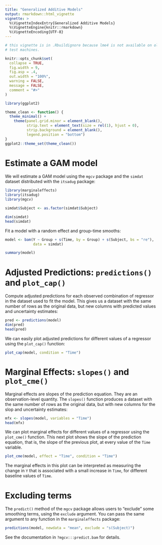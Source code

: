 ```yaml
---
title: "Generalized Additive Models"
output: rmarkdown::html_vignette
vignette: >
  %\VignetteIndexEntry{Generalized Additive Models}
  %\VignetteEngine{knitr::rmarkdown}
  %\VignetteEncoding{UTF-8}
---
```


```r
# this vignette is in .Rbuildignore because lme4 is not available on old CRAN
# test machines.

knitr::opts_chunk$set(
  collapse = TRUE,
  fig.width = 9,
  fig.asp = .4,
  out.width = "100%",
  warning = FALSE,
  message = FALSE,
  comment = "#>"
)

library(ggplot2)

theme_clean <- function() {
  theme_minimal() +
    theme(panel.grid.minor = element_blank(),
          strip.text = element_text(size = rel(1), hjust = 0),
          strip.background = element_blank(),
          legend.position = "bottom")
}
ggplot2::theme_set(theme_clean())
```

# Estimate a GAM model

We will estimate a GAM model using the `mgcv` package and the `simdat` dataset distributed with the `itsadug` package:

```r
library(marginaleffects)
library(itsadug)
library(mgcv)

simdat$Subject <- as.factor(simdat$Subject)

dim(simdat)
head(simdat)
```

Fit a model with a random effect and group-time smooths:

```r
model <- bam(Y ~ Group + s(Time, by = Group) + s(Subject, bs = "re"),
             data = simdat)

summary(model)
```

# Adjusted Predictions: `predictions()` and `plot_cap()`

Compute adjusted predictions for each observed combination of regressor in the dataset used to fit the model. This gives us a dataset with the same number of rows as the original data, but new columns with predicted values and uncertainty estimates:

```r
pred <- predictions(model)
dim(pred)
head(pred)
```

We can easily plot adjusted predictions for different values of a regressor using the `plot_cap()` function:

```r
plot_cap(model, condition = "Time")
```

# Marginal Effects: `slopes()` and `plot_cme()`

Marginal effects are slopes of the prediction equation. They are an observation-level quantity. The `slopes()` function produces a dataset with the same number of rows as the original data, but with new columns for the slop and uncertainty estimates:

```r
mfx <- slopes(model, variables = "Time")
head(mfx)
```

We can plot marginal effects for different values of a regressor using the `plot_cme()` function.
This next plot shows the slope of the prediction equation, that is, the slope of the previous plot, at every value of the `Time` variable.

```r
plot_cme(model, effect = "Time", condition = "Time")
```

The marginal effects in this plot can be interpreted as measuring the change in `Y` that is associated with a small increase in `Time`, for different baseline values of `Time`.

# Excluding terms

The `predict()` method of the `mgcv` package allows users to "exclude" some smoothing terms, using the `exclude` argument. You can pass the same argument to any function in the `marginaleffects` package:

```r
predictions(model, newdata = "mean", exclude = "s(Subject)")
```

See the documentation in `?mgcv:::predict.bam` for details.

